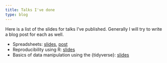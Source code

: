 ```yaml
---
title: Talks I've done
type: blog
---
```


Here is a list of the slides for talks I've published.
Generally I will try to write a blog post for each as well.

- Spreadsheets: [slides](/slides/spreadsheets.html), [post](/2021/06/07/it-s-time-to-rethink-our-tools/)
- Reproducibility using R: [slides](/slides/reproducibility_presentation.html)
- Basics of data manipulation using the {tidyverse}: [slides](/slides/data_manipulation.html)